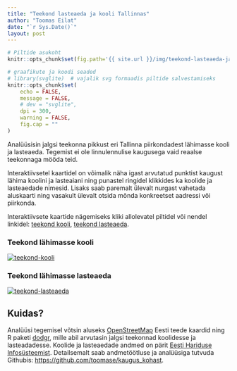 ```yaml
---
title: "Teekond lasteaeda ja kooli Tallinnas"
author: "Toomas Eilat"
date: "`r Sys.Date()`"
layout: post
---
```


```r
# Piltide asukoht
knitr::opts_chunk$set(fig.path='{{ site.url }}/img/teekond-lasteaeda-ja-kooli-')
```

```r
# graafikute ja koodi seaded
# library(svglite)  # vajalik svg formaadis piltide salvestamiseks
knitr::opts_chunk$set(
    echo = FALSE, 
    message = FALSE,
    # dev = "svglite",
    dpi = 300,
    warning = FALSE,
    fig.cap = ""
)
```

Analüüsisin jalgsi teekonna pikkust eri Tallinna piirkondadest lähimasse kooli ja lasteaeda. Tegemist ei ole linnulennulise kaugusega vaid reaalse teekonnaga mööda teid.

Interaktiivsetel kaartidel on võimalik näha igast arvutatud punktist kaugust lähima koolini ja lasteaiani ning punastel ringidel klikkides ka koolide ja lasteaedade nimesid. Lisaks saab paremalt ülevalt nurgast vahetada aluskaarti ning vasakult ülevalt otsida mõnda konkreetset aadressi või piirkonda.

Interaktiivsete kaartide nägemiseks kliki allolevatel piltidel või nendel linkidel: <a href="http://eilat.ee/files/teekond_kooli.html" target="_blank">teekond kooli</a>, <a href="http://eilat.ee/files/teekond_lasteaeda.html" target="_blank">teekond lasteaeda</a>.

### Teekond lähimasse kooli
<a href="http://eilat.ee/files/teekond_kooli.html" target="_blank"><img border="0" alt="teekond-kooli" src="http://toomase.github.io/img/teekond-kooli.png"></a>

### Teekond lähimasse lasteaeda
<a href="http://eilat.ee/files/teekond_lasteaeda.html" target="_blank"><img border="0" alt="teekond-lasteaeda" src="http://toomase.github.io/img/teekond-lasteaeda.png"></a>


## Kuidas?
Analüüsi tegemisel võtsin aluseks [OpenStreetMap](https://www.openstreetmap.org/) Eesti teede kaardid ning R paketi [dodgr](https://github.com/ATFutures/dodgr), mille abil arvutasin jalgsi teekonnad koolidesse ja lasteadadesse. Koolide ja lasteaedade andmed on pärit [Eesti Hariduse Infosüsteemist](https://koolikaart.hm.ee/). Detailsemalt saab andmetöötluse ja analüüsiga tutvuda Githubis:  [https://github.com/toomase/kaugus_kohast](https://github.com/toomase/kaugus_kohast). 